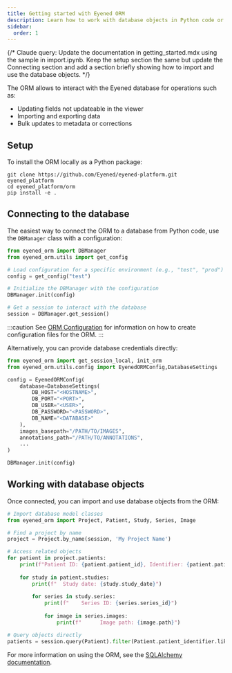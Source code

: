 ```yaml
---
title: Getting started with Eyened ORM
description: Learn how to work with database objects in Python code or Jupyter notebooks
sidebar:
  order: 1
---
```


{/* Claude query: Update the documentation in getting_started.mdx using the sample in import.ipynb. Keep the setup section the same but update the Connecting section and add a section briefly showing how to import and use the database objects.  */}

The ORM allows to interact with the Eyened database for operations such as:
- Updating fields not updateable in the viewer
- Importing and exporting data
- Bulk updates to metadata or corrections

## Setup

To install the ORM locally as a Python package:

```
git clone https://github.com/Eyened/eyened-platform.git eyened_platform
cd eyened_platform/orm
pip install -e .
```

## Connecting to the database

The easiest way to connect the ORM to a database from Python code, use the `DBManager` class with a configuration:

```python
from eyened_orm import DBManager
from eyened_orm.utils import get_config

# Load configuration for a specific environment (e.g., "test", "prod")
config = get_config("test")

# Initialize the DBManager with the configuration
DBManager.init(config)

# Get a session to interact with the database
session = DBManager.get_session()
```

:::caution
See [ORM Configuration](/eyened-platform/orm/configuration) for information on how to create configuration files for the ORM.
:::

Alternatively, you can provide database credentials directly:

```python
from eyened_orm import get_session_local, init_orm
from eyened_orm.utils.config import EyenedORMConfig,DatabaseSettings

config = EyenedORMConfig(
    database=DatabaseSettings(
        DB_HOST="<HOSTNAME>",
        DB_PORT="<PORT>",
        DB_USER="<USER>",
        DB_PASSWORD="<PASSWORD>",
        DB_NAME="<DATABASE>"
    ),
    images_basepath="/PATH/TO/IMAGES",
    annotations_path="/PATH/TO/ANNOTATIONS",
    ...
)

DBManager.init(config)
```

## Working with database objects

Once connected, you can import and use database objects from the ORM:

```python
# Import database model classes
from eyened_orm import Project, Patient, Study, Series, Image

# Find a project by name
project = Project.by_name(session, 'My Project Name')

# Access related objects
for patient in project.patients:
    print(f"Patient ID: {patient.patient_id}, Identifier: {patient.patient_identifier}")
    
    for study in patient.studies:
        print(f"  Study date: {study.study_date}")
        
        for series in study.series:
            print(f"    Series ID: {series.series_id}")
            
            for image in series.images:
                print(f"      Image path: {image.path}")

# Query objects directly
patients = session.query(Patient).filter(Patient.patient_identifier.like("Patient_%")).all()
```
For more information on using the ORM, see the [SQLAlchemy documentation](https://docs.sqlalchemy.org/en/20/).
